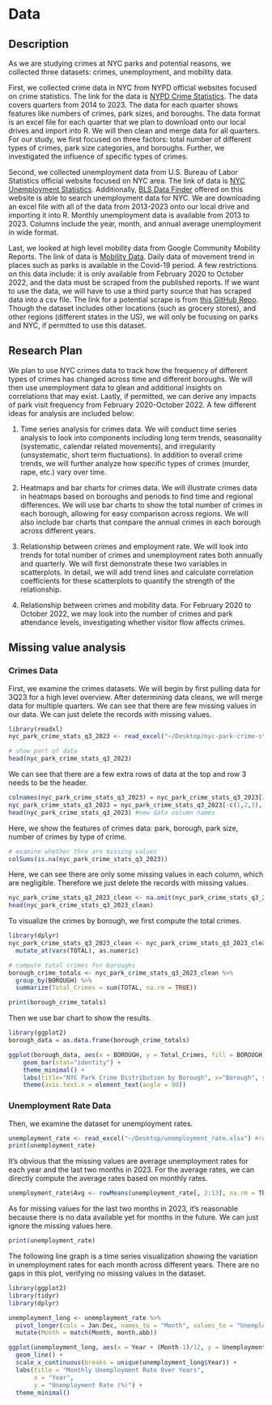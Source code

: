 # Data

## Description

As we are studying crimes at NYC parks and potential reasons, we collected three datasets: crimes, unemployment, and mobility data.

First, we collected crime data in NYC from NYPD official websites focused on crime statistics. The link for the data is [NYPD Crime Statistics](https://www.nyc.gov/site/nypd/stats/crime-statistics/park-crime-stats.page). The data covers quarters from 2014 to 2023. The data for each quarter shows features like numbers of crimes, park sizes, and boroughs. The data format is an excel file for each quarter that we plan to download onto our local drives and import into R. We will then clean and merge data for all quarters. For our study, we first focused on three factors: total number of different types of crimes, park size categories, and boroughs. Further, we investigated the influence of specific types of crimes.

Second, we collected unemployment data from U.S. Bureau of Labor Statistics official website focused on NYC area. The link of data is [NYC Unemployment Statistics](https://www.bls.gov/regions/northeast/data/xg-tables/ro2xglausnyc.htm). Additionally, [BLS Data Finder](https://beta.bls.gov/dataQuery/search) offered on this website is able to search unemployment data for NYC. We are downloading an excel file with all of the data from 2013-2023 onto our local drive and importing it into R. Monthly unemployment data is available from 2013 to 2023. Columns include the year, month, and annual average unemployment in wide format.

Last, we looked at high level mobility data from Google Community Mobility Reports. The link of data is [Mobility Data](https://www.google.com/covid19/mobility/). Daily data of movement trend in places such as parks is available in the Covid-19 period. A few restrictions on this data include: it is only available from February 2020 to October 2022, and the data must be scraped from the published reports. If we want to use the data, we will have to use a third party source that has scraped data into a csv file. The link for a potential scrape is from [this GitHub Repo](https://github.com/ActiveConclusion/COVID19_mobility/blob/master/google_reports/mobility_report_US.csv). Though the dataset includes other locations (such as grocery stores), and other regions (different states in the US), we will only be focusing on parks and NYC, if permitted to use this dataset.

## Research Plan

We plan to use NYC crimes data to track how the frequency of different types of crimes has changed across time and different boroughs. We will then use unemployment data to glean and additional insights on correlations that may exist. Lastly, if permitted, we can derive any impacts of park visit frequency from February 2020-October 2022. A few different ideas for analysis are included below:

1. Time series analysis for crimes data. We will conduct time series analysis to look into components including long term trends, seasonality (systematic, calendar related movements), and irregularity (unsystematic, short term fluctuations). In addition to overall crime trends, we will further analyze how specific types of crimes (murder, rape, etc.) vary over time.

2. Heatmaps and bar charts for crimes data. We will illustrate crimes data in heatmaps based on boroughs and periods to find time and regional differences. We will use bar charts to show the total number of crimes in each borough, allowing for easy comparison across regions. We will also include bar charts that compare the annual crimes in each borough across different years.

3. Relationship between crimes and employment rate. We will look into trends for total number of crimes and unemployment rates both annually and quarterly. We will first demonstrate these two variables in scatterplots. In detail, we will add trend lines and calculate correlation coefficients for these scatterplots to quantify the strength of the relationship.

4. Relationship between crimes and mobility data. For February 2020 to October 2022, we may look into the number of crimes and park attendance levels, investigating whether visitor flow affects crimes.

## Missing value analysis

### Crimes Data

First, we examine the crimes datasets. We will begin by first pulling data for 3Q23 for a high level overview. After determining data cleans, we will merge data for multiple quarters. We can see that there are few missing values in our data. We can just delete the records with missing values.

```r
library(readxl)
nyc_park_crime_stats_q3_2023 <- read_excel("~/Desktop/nyc-park-crime-stats-q3-2023.xlsx") #read data

# show part of data
head(nyc_park_crime_stats_q3_2023)
```
We can see that there are a few extra rows of data at the top and row 3 needs to be the header. 

```r
colnames(nyc_park_crime_stats_q3_2023) = nyc_park_crime_stats_q3_2023[3,] #set row 3 as header
nyc_park_crime_stats_q3_2023 = nyc_park_crime_stats_q3_2023[-c(1,2,3), ] #remove first 3 rows of data
head(nyc_park_crime_stats_q3_2023) #new data column names
```


Here, we show the features of crimes data: park, borough, park size, number of crimes by type of crime.

```r
# examine whether thre are missing values
colSums(is.na(nyc_park_crime_stats_q3_2023))
```
Here, we can see there are only some missing values in each column, which are negligible. Therefore we just delete the records with missing values.

```r
nyc_park_crime_stats_q3_2023_clean <- na.omit(nyc_park_crime_stats_q3_2023)
head(nyc_park_crime_stats_q3_2023_clean)
```
To visualize the crimes by borough, we first compute the total crimes.

```r
library(dplyr)
nyc_park_crime_stats_q3_2023_clean <- nyc_park_crime_stats_q3_2023_clean %>%
  mutate_at(vars(TOTAL), as.numeric)

# compute total crimes for boroughs
borough_crime_totals <- nyc_park_crime_stats_q3_2023_clean %>%
  group_by(BOROUGH) %>%
  summarize(Total_Crimes = sum(TOTAL, na.rm = TRUE))

print(borough_crime_totals)
```
Then we use bar chart to show the results.

```r
library(ggplot2)
borough_data = as.data.frame(borough_crime_totals)

ggplot(borough_data, aes(x = BOROUGH, y = Total_Crimes, fill = BOROUGH)) +
    geom_bar(stat="identity") +
    theme_minimal() +
    labs(title="NYC Park Crime Distribution by Borough", x="Borough", y="Total Crimes") +
    theme(axis.text.x = element_text(angle = 90))
```

### Unemployment Rate Data

Then, we examine the dataset for unemployment rates.

```r
unemployment_rate <- read_excel("~/Desktop/unemployment_rate.xlsx") #read data
print(unemployment_rate)
```

It's obvious that the missing values are average unemployment rates for each year and the last two months in 2023. For the average rates, we can directly compute the average rates based on monthly rates.

```r
unemployment_rate$Avg <- rowMeans(unemployment_rate[, 2:13], na.rm = TRUE)
```

As for missing values for the last two months in 2023, it's reasonable because there is no data available yet for months in the future. We can just ignore the missing values here.


```r
print(unemployment_rate)
```
The following line graph is a time series visualization showing the variation in unemployment rates for each month across different years. There are no gaps in this plot, verifying no missing values in the dataset.

```r
library(ggplot2)
library(tidyr)
library(dplyr)

unemployment_long <- unemployment_rate %>%
  pivot_longer(cols = Jan:Dec, names_to = "Month", values_to = "UnemploymentRate") %>%
  mutate(Month = match(Month, month.abb))

ggplot(unemployment_long, aes(x = Year + (Month-1)/12, y = UnemploymentRate)) +
  geom_line() +
  scale_x_continuous(breaks = unique(unemployment_long$Year)) +
  labs(title = "Monthly Unemployment Rate Over Years",
       x = "Year",
       y = "Unemployment Rate (%)") +
  theme_minimal()
```

